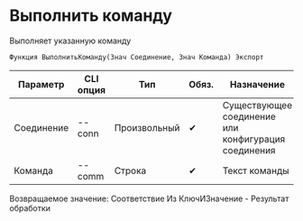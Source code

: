 ﻿---
sidebar_position: 3
description: Выполнить команду и другие функции для работы с SSH в Открытом пакете интеграций - бесплатной open-source библиотеке интеграций для 1С:Предприятие 8, OneScript и CLI
keywords: [1C, 1С, 1С:Предприятие, 1С:Предприятие 8.3, API, Интеграция, Сервисы, Обмен, OneScript, CLI, SSH]
---


# Выполнить команду
 Выполняет указанную команду



`Функция ВыполнитьКоманду(Знач Соединение, Знач Команда) Экспорт`

  | Параметр | CLI опция | Тип | Обяз. | Назначение |
  |-|-|-|-|-|
  | Соединение | --conn | Произвольный | &#x2714; | Существующее соединение или конфигурация соединения |
  | Команда | --comm | Строка | &#x2714; | Текст команды |

  
  Возвращаемое значение:   Соответствие Из КлючИЗначение - Результат обработки

<br/>




    




